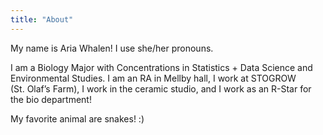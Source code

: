 ```yaml
---
title: "About"
---
```


My name is Aria Whalen! I use she/her pronouns.

I am a Biology Major with Concentrations in Statistics + Data Science and Environmental Studies. I am an RA in Mellby hall, I work at STOGROW (St. Olaf's Farm), I work in the ceramic studio, and I work as an R-Star for the bio department!

My favorite animal are snakes! :)
